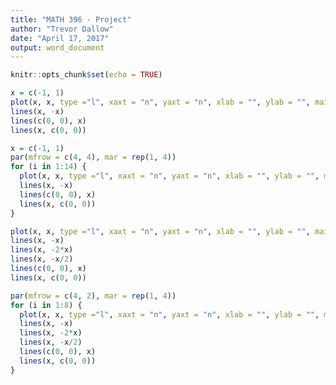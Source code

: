 ```yaml
---
title: "MATH 396 - Project"
author: "Trevor Dallow"
date: "April 17, 2017"
output: word_document
---
```


```r
knitr::opts_chunk$set(echo = TRUE)
```

```r
x = c(-1, 1)
plot(x, x, type ="l", xaxt = "n", yaxt = "n", xlab = "", ylab = "", main = "Octant Decomposition")
lines(x, -x)
lines(c(0, 0), x)
lines(x, c(0, 0))
```


```r
x = c(-1, 1)
par(mfrow = c(4, 4), mar = rep(1, 4))
for (i in 1:14) {
  plot(x, x, type ="l", xaxt = "n", yaxt = "n", xlab = "", ylab = "", main = paste0("Octant Decomp. Case: ", as.roman(i)))
  lines(x, -x)
  lines(c(0, 0), x)
  lines(x, c(0, 0))
}
```

```r
plot(x, x, type ="l", xaxt = "n", yaxt = "n", xlab = "", ylab = "", main = "Further Decomposition")
lines(x, -x)
lines(x, -2*x)
lines(x, -x/2)
lines(c(0, 0), x)
lines(x, c(0, 0))
```

```r
par(mfrow = c(4, 2), mar = rep(1, 4))
for (i in 1:8) {
  plot(x, x, type ="l", xaxt = "n", yaxt = "n", xlab = "", ylab = "", main = paste0("Further Decomp. Case: ", as.roman(i)))
  lines(x, -x)
  lines(x, -2*x)
  lines(x, -x/2)
  lines(c(0, 0), x)
  lines(x, c(0, 0))
}
```

